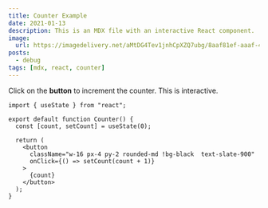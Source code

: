 ```yaml
---
title: Counter Example
date: 2021-01-13
description: This is an MDX file with an interactive React component.
image:
  url: https://imagedelivery.net/aMtDG4Tev1jnhCpXZQ7ubg/8aaf81ef-aaaf-49c2-fba5-8e1922647f00
posts:
  - debug
tags: [mdx, react, counter]
---
```



Click on the **button** to increment the counter. This is interactive.

<Counter />

```tsx
import { useState } from "react";

export default function Counter() {
  const [count, setCount] = useState(0);

  return (
    <button
      className="w-16 px-4 py-2 rounded-md !bg-black  text-slate-900"
      onClick={() => setCount(count + 1)}
    >
      {count}
    </button>
  );
}
```
